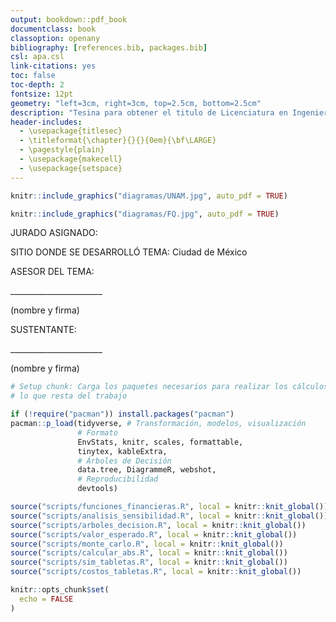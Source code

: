 ```yaml
---
output: bookdown::pdf_book
documentclass: book
classoption: openany
bibliography: [references.bib, packages.bib]
csl: apa.csl
link-citations: yes
toc: false
toc-depth: 2
fontsize: 12pt
geometry: "left=3cm, right=3cm, top=2.5cm, bottom=2.5cm"
description: "Tesina para obtener el titulo de Licenciatura en Ingenieria Quimica"
header-includes:
  - \usepackage{titlesec}
  - \titleformat{\chapter}{}{}{0em}{\bf\LARGE}
  - \pagestyle{plain}
  - \usepackage{makecell}
  - \usepackage{setspace}
---
```


```{=tex}
\renewcommand{\contentsname}{Contenido}
\renewcommand{\listfigurename}{Lista de Figuras}
\renewcommand{\listtablename}{Lista de Tablas}
\renewcommand{\tablename}{Tabla}
\renewcommand{\figurename}{Figura}
```

```r
knitr::include_graphics("diagramas/UNAM.jpg", auto_pdf = TRUE)
```

\begin{center}

UNIVERSIDAD NACIONAL AUTÓNOMA DE MÉXICO
\vspace{10 pt}


FACULTAD DE QUÍMICA
\vspace{10 pt}


EVALUACIÓN ECONÓMICA REPRODUCIBLE PARA PROYECTOS DE
INVERSIÓN BAJO INCERTIDUMBRE USANDO MÉTODOS CUANTITATIVOS PARA LA TOMA
DE DECISIONES - TRABAJO ESCRITO
\end{center}

\vspace{20 pt}


\begin{center}
QUE PARA OBTENER EL TÍTULO DE
\vspace{5 pt}

INGENIERO QUÍMICO

\vspace{20 pt}

PRESENTA

\vspace{10 pt}

ARTUR HERBERT MALEK HUIDOBRO

\vspace{15 pt}

CDMX  2023

\end{center}

```r
knitr::include_graphics("diagramas/FQ.jpg", auto_pdf = TRUE)
```


\pagenumbering{gobble}
\thispagestyle{empty}

\newpage

JURADO ASIGNADO:

\vspace{35 pt}

\renewcommand{\arraystretch}{2.5}

\begin{tabular}{ l l l }
PRESIDENTE:     & Profesor:   & SAMANO CASTILLO JOSE SABINO \\

VOCAL:          & Profesor:   & LOPEZ VILLALOBOS HECTOR \\

SECRETARIO:     & Profesor:   & CAUDILLO MARTINEZ FRANCISCO \\

1er. SUPLENTE:  & Profesor:   & GONZALEZ GARCIA JOSE LUIS \\

2do. SUPLENTE:  & Profesor:   & -
\end{tabular}

\renewcommand{\arraystretch}{1}
\vspace{40 pt}

SITIO DONDE SE DESARROLLÓ TEMA: Ciudad de México

\vspace{60 pt}


ASESOR DEL TEMA:


\vspace{30 pt}

\_\_\_\_\_\_\_\_\_\_\_\_\_\_\_\_\_\_\_\_\_\_\_

(nombre y firma)

\vspace{30 pt}


SUSTENTANTE:


\vspace{30 pt}

\_\_\_\_\_\_\_\_\_\_\_\_\_\_\_\_\_\_\_\_\_\_\_ 

(nombre y firma)

\thispagestyle{empty}

\newpage

\tableofcontents
\thispagestyle{empty}

\listoffigures
\thispagestyle{empty}

\listoftables
\thispagestyle{empty}

```r
# Setup chunk: Carga los paquetes necesarios para realizar los cálculos en 
# lo que resta del trabajo 

if (!require("pacman")) install.packages("pacman")
pacman::p_load(tidyverse, # Transformación, modelos, visualización
               # Formato
               EnvStats, knitr, scales, formattable, 
               tinytex, kableExtra,
               # Árboles de Decisión
               data.tree, DiagrammeR, webshot, 
               # Reproducibilidad
               devtools)

source("scripts/funciones_financieras.R", local = knitr::knit_global())
source("scripts/analisis_sensibilidad.R", local = knitr::knit_global())
source("scripts/arboles_decision.R", local = knitr::knit_global())
source("scripts/valor_esperado.R", local = knitr::knit_global())
source("scripts/monte_carlo.R", local = knitr::knit_global())
source("scripts/calcular_abs.R", local = knitr::knit_global())
source("scripts/sim_tabletas.R", local = knitr::knit_global())
source("scripts/costos_tabletas.R", local = knitr::knit_global())

knitr::opts_chunk$set(
  echo = FALSE
)

```

\newpage

\doublespace
\pagenumbering{arabic}